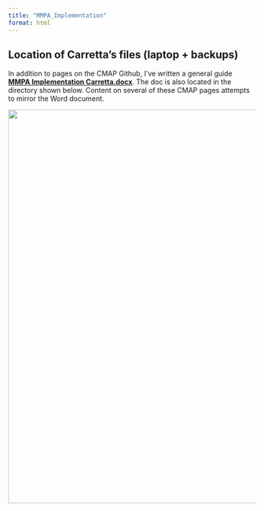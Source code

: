 ```yaml
---
title: "MMPA_Implementation"
format: html
---
```


## Location of Carretta's files (laptop + backups)

In addition to pages on the CMAP Github, I've written a general guide [**MMPA Implementation Carretta.docx**](https://github.com/CMAP-SWFSC/CMAP-SWFSC/blob/main/content/MMPA%20Implementation%20CARRETTA.docx). The doc is also located in the directory shown below. Content on several of these CMAP pages attempts to mirror the Word document.

![](images/Carretta_Directory_Structure.png){width="800"}



